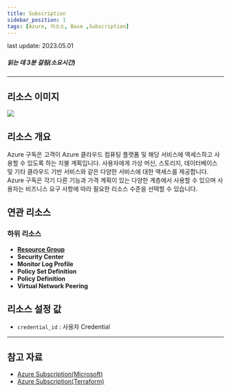 ```yaml
---
title: Subscription
sidebar_position: 1
tags: [Azure, 리소스, Base ,Subscription]
---
```



<span className="theme-doc-version-badge badge badge--secondary">
    last update: 2023.05.01
</span>

##### 읽는 데 3분 걸림(소요시간)

*****

## 리소스 이미지
<img src={icon} />


## 리소스 개요
Azure 구독은 고객이 Azure 클라우드 컴퓨팅 플랫폼 및 해당 서비스에 액세스하고 사용할 수 있도록 하는 지불 계획입니다. 
사용자에게 가상 머신, 스토리지, 데이터베이스 및 기타 클라우드 기반 서비스와 같은 다양한 서비스에 대한 액세스를 제공합니다. 
Azure 구독은 각기 다른 기능과 가격 계획이 있는 다양한 계층에서 사용할 수 있으며 사용자는 비즈니스 요구 사항에 따라 필요한 리소스 수준을 선택할 수 있습니다.


## 연관 리소스
### 하위 리소스
- [**Resource Group**](https://docs.cstudio.app/docs/resource/azure/Base/ResourceGroup)
- **Security Center**
- **Monitor Log Profile**
- **Policy Set Definition**
- **Policy Definition**
- **Virtual Network Peering**






## 리소스 설정 값
- ```credential_id``` : 사용자 Credential




*****
## 참고 자료
- [Azure Subscription(Microsoft)](https://learn.microsoft.com/ko-kr/azure/cost-management-billing/manage/create-subscription)
- [Azure Subscription(Terraform)](https://registry.terraform.io/providers/hashicorp/azurerm/latest/docs/resources/subscription)
